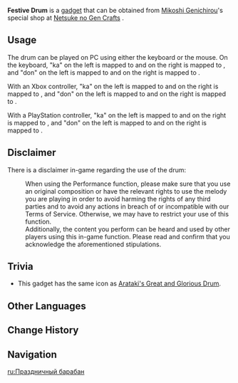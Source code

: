 {{Item Infobox
|id           = 220078
|image        = Item Festive Drum.png
|type         = Gadgets
|invCategory  = Gadgets
|group        = Music Gadgets
|quality      = 4
|effect       = Allows the player to play music.
|description  = A musical instrument that can be used in performances.<br />A drum with a clear sound and unique design. It has an exquisite exterior and features intricate craftsmanship. High-quality materials have been used in its construction, with a view toward sound quality during performances, intonation and long-term wear and tear.<br />It is said that this small drum combines an Inazuman traditional instrument with some quirks of drums from other nations. When it plays certain tunes, it can even bring people good luck...
|source1      = Sold by [[Mikoshi Genichirou]]
|reusable     = Yes
|usage        = Quick Use
|memento      = No
}}
'''Festive Drum''' is a [[gadget]] that can be obtained from [[Mikoshi Genichirou]]'s special shop at [[Netsuke no Gen Crafts]] {{Item|Mora|20|x=150,000}}.

==Usage==
The drum can be played on PC using either the keyboard or the mouse. On the keyboard, "ka" on the left is mapped to {{key|A}} and on the right is mapped to {{key|L}}, and "don" on the left is mapped to {{key|S}} and on the right is mapped to {{key|K}}.

With an Xbox controller, "ka" on the left is mapped to {{key|xb-lb}} and on the right is mapped to {{key|xb-rb}}, and "don" on the left is mapped to {{key|d-left}} and on the right is mapped to {{key|xb-b}}.

With a PlayStation controller, "ka" on the left is mapped to {{key|ps-l1}} and on the right is mapped to {{key|ps-r1}}, and "don" on the left is mapped to {{key|d-left}} and on the right is mapped to {{key|ps-c}}.

==Disclaimer==
There is a disclaimer in-game regarding the use of the drum:
:When using the Performance function, please make sure that you use an original composition or have the relevant rights to use the melody you are playing in order to avoid harming the rights of any third parties and to avoid any actions in breach of or incompatible with our Terms of Service. Otherwise, we may have to restrict your use of this function.<br />Additionally, the content you perform can be heard and used by other players using this in-game function. Please read and confirm that you acknowledge the aforementioned stipulations.
<!--
==Preview==
{{Preview
|file = Item Festive Drum
}}
-->
==Trivia==
* This gadget has the same icon as [[Arataki's Great and Glorious Drum]].

==Other Languages==
{{Other Languages
|en      = Festive Drum
|zhs     = 绮筵之鼓
|zhs_rm  = Qǐyán zhī Gǔ
|zht     = 綺筵之鼓
|zht_rm  = Qǐyán zhī Gǔ
|zh_tl   = 
|ja      = 綺宴の鼓
|ja_rm   = Kien no Ko{{assumed}}
|ja_tl   = Magnificent Festival Drum
|ko      = 축제의 북
|ko_rm   = Chukje-ui Buk
|ko_tl   = Drum of Festival
|es      = Tambor del festín
|es_tl   = Party Drum
|fr      = Tambour festif
|fr_tl   = Festive Drum
|ru      = Праздничный барабан
|ru_tl   = Festive Drum
|th      = Festive Drum
|vi      = Trống Yến Tiệc
|vi_tl   = 
|de      = Festtrommel
|de_tl   = Festival Drum
|id      = Festive Drum
|pt      = Tambor Festivo
|pt_tl   = 
|tr      = Şenlik Davulu
|tr_tl   = 
|it      = Tamburo festivo
|it_tl   = Festive Drum
}}

==Change History==
{{Change History|3.5}}

==Navigation==
{{Gadget Navbox}}

[[ru:Праздничный барабан]]